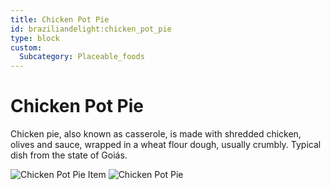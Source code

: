 ```yaml
---
title: Chicken Pot Pie
id: braziliandelight:chicken_pot_pie
type: block
custom:
  Subcategory: Placeable_foods
---
```


# Chicken Pot Pie

Chicken pie, also known as casserole, is made with shredded chicken, olives and sauce, wrapped in a wheat flour dough, usually crumbly.
Typical dish from the state of Goiás.

<p align="left">
    <img src="https://file.notion.so/f/f/7a132b8b-fabb-462d-b4d9-5d4f8b95d059/ca182bdd-b5d4-4bfc-a0cb-f5673b2c18fd/image.png?table=block&id=128d5c71-c941-8021-928a-c9af7e8fd0dd&spaceId=7a132b8b-fabb-462d-b4d9-5d4f8b95d059&expirationTimestamp=1739779200000&signature=cH1tgodXKQ94BLCYbB08pB8TaTxvS2nRpL1YXrnHbPc&downloadName=image.png"
         alt="Chicken Pot Pie Item"
    />
    <img src="https://file.notion.so/f/f/7a132b8b-fabb-462d-b4d9-5d4f8b95d059/b3f1e1ae-5b82-4de5-802d-1ecdd15f3f24/torta_de_frango.png?table=block&id=063f198c-e160-42b4-a3b7-871ce2e49214&spaceId=7a132b8b-fabb-462d-b4d9-5d4f8b95d059&expirationTimestamp=1739779200000&signature=LiskorDDRdLGpa7tGB-A0G1AwmKp6chQ8mEvCZYbd4I&downloadName=torta_de_frango.png"
         alt="Chicken Pot Pie"
    />
</p>